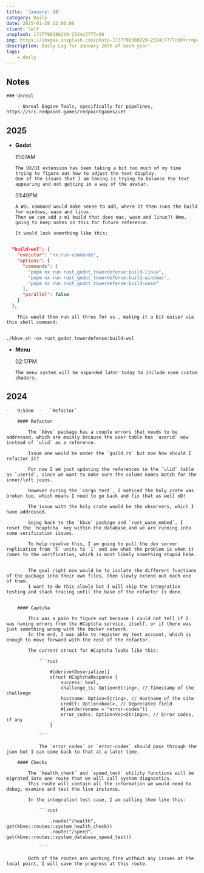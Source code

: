 ```yaml
---
title: 'January: 28'
category: Daily
date: 2025-01-28 12:00:00
client: Self
unsplash: 1737798388229-2524c7777c60
img: https://images.unsplash.com/photo-1737798388229-2524c7777c60?crop=entropy&cs=srgb&fm=jpg&ixid=MnwzNjM5Nzd8MHwxfHJhbmRvbXx8fHx8fHx8fDE2ODE3NDg2ODY&ixlib=rb-4.0.3&q=85
description: Daily Log for January 28th of each year!
tags:
    - daily
---
```




## Notes

    ### Unreal

        - Unreal Engine Tools, specifically for pipelines, https://src.redpoint.games/redpointgames/uet

<Adsense />

## 2025

-   **Godot**

    11:07AM

        The UX/UI extension has been taking a bit too much of my time trying to figure out how to adjust the text display.
        One of the issues that I am having is trying to balance the text appearing and not getting in a way of the avatar.

    01:49PM
    
        A WSL command would make sense to add, where it then runs the build for windows, wasm and linux.
        Then we can add a m1 build that does mac, wasm and linux?! Hmm, going to keep notes on this for future reference.

        It would look something like this:

```json

  "build-wsl": {
    "executor": "nx:run-commands",
    "options": {
      "commands": [
        "pnpm nx run rust_godot_towerdefense:build-linux",
        "pnpm nx run rust_godot_towerdefense:build-windows",
        "pnpm nx run rust_godot_towerdefense:build-wasm"
      ],
      "parallel": false
    }
  },
```
        This would then run all three for us , making it a bit eaiser via this shell command:

```shell

./kbve.sh -nx rust_godot_towerdefense:build-wsl

```

-   **Menu**

    02:17PM

        The menu system will be expanded later today to include some custom shaders.
        

## 2024

    -   9:53am  -   `Refactor`

        #### Refactor

            The `kbve` package has a couple errors that needs to be addressed, which are mainly because the user table has `userid` now instead of `ulid` as a reference.
            
            Issue one would be under the `guild.rs` but now how should I refactor it? 

            For now I am just updating the references to the `ulid` table as `userid`, since we want to make sure the column names match for the inner/left joins.

            However during the `cargo test`, I noticed the holy crate was broken too, which means I need to go back and fix that as well xD!

            The issue with the holy crate would be the observers, which I have addressed.

            Going back to the `kbve` package and `rust_wasm_embed`, I reset the `hcaptcha` key within the database and we are running into some verification issues.

            To help resolve this, I am going to pull the dev server replication from `5` units to `1` and see what the problem is when it comes to the verification, which is most likely something stupid hehe.

            
            The goal right now would be to isolate the different functions of the package into their own files, then slowly extend out each one of them.
            I want to do this slowly but I will skip the integration testing and stack tracing until the base of the refactor is done.

        
        #### Captcha

            This was a pain to figure out because I could not tell if I was having errors from the HCaptcha service, itself, or if there was just something wrong with the docker network.
            In the end, I was able to register my test account, which is enough to move forward with the rest of the refactor.

            The current struct for HCaptcha looks like this:

                ```rust
                
                    #[derive(Deserialize)]
                    struct HCaptchaResponse {
                        success: bool,
                        challenge_ts: Option<String>, // Timestamp of the challenge
                        hostname: Option<String>, // Hostname of the site
                        credit: Option<bool>, // Deprecated field
                        #[serde(rename = "error-codes")]
                        error_codes: Option<Vec<String>>, // Error codes, if any
                    }

                ```

                The `error_codes` or `error-codes` should pass through the json but I can come back to that at a later time.

        #### Checks

            The `health_check` and `speed_test` utility functions will be migrated into one route that we will call system diagnostics.
            This route will contain all the information we would need to debug, examine and test the live instance.

            In the integration test case, I am calling them like this:

                ```rust
                                
                    .route("/health", get(kbve::routes::system_health_check))
                    .route("/speed", get(kbve::routes::system_database_speed_test))

                ```

            Both of the routes are working fine without any issues at the local point, I will save the progress at this route.